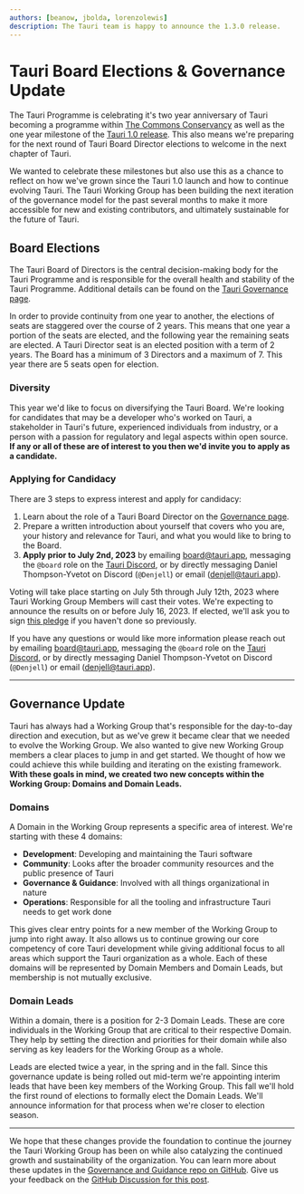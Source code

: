 ```yaml
---
authors: [beanow, jbolda, lorenzolewis]
description: The Tauri team is happy to announce the 1.3.0 release.
---
```


# Tauri Board Elections & Governance Update

The Tauri Programme is celebrating it's two year anniversary of Tauri becoming a programme within [The Commons Conservancy](https://commonsconservancy.org/) as well as the one year milestone of the [Tauri 1.0 release](/blog/2022/06/19/tauri-1-0). This also means we're preparing for the next round of Tauri Board Director elections to welcome in the next chapter of Tauri.

We wanted to celebrate these milestones but also use this as a chance to reflect on how we've grown since the Tauri 1.0 launch and how to continue evolving Tauri. The Tauri Working Group has been building the next iteration of the governance model for the past several months to make it more accessible for new and existing contributors, and ultimately sustainable for the future of Tauri.

<!-- truncate -->

## Board Elections

The Tauri Board of Directors is the central decision-making body for the Tauri Programme and is responsible for the overall health and stability of the Tauri Programme. Additional details can be found on the [Tauri Governance page](/about/governance).

In order to provide continuity from one year to another, the elections of seats are staggered over the course of 2 years. This means that one year a portion of the seats are elected, and the following year the remaining seats are elected. A Tauri Director seat is an elected position with a term of 2 years. The Board has a minimum of 3 Directors and a maximum of 7. This year there are 5 seats open for election.

### Diversity

This year we'd like to focus on diversifying the Tauri Board. We're looking for candidates that may be a developer who's worked on Tauri, a stakeholder in Tauri's future, experienced individuals from industry, or a person with a passion for regulatory and legal aspects within open source. **If any or all of these are of interest to you then we'd invite you to apply as a candidate.**

### Applying for Candidacy

There are 3 steps to express interest and apply for candidacy:

1. Learn about the role of a Tauri Board Director on the [Governance page](/about/governance#tauri-board--board-directors).
2. Prepare a written introduction about yourself that covers who you are, your history and relevance for Tauri, and what you would like to bring to the Board.
3. **Apply prior to July 2nd, 2023** by emailing [board@tauri.app](mailto:board@tauri.app), messaging the `@board` role on the [Tauri Discord](https://discord.com/invite/tauri), or by directly messaging Daniel Thompson-Yvetot on Discord (`@Denjell`) or email ([denjell@tauri.app](mailto:denjell@tauri.app)).

Voting will take place starting on July 5th through July 12th, 2023 where Tauri Working Group Members will cast their votes. We're expecting to announce the results on or before July 16, 2023. If elected, we'll ask you to sign [this pledge](https://dracc.commonsconservancy.org/0016/) if you haven't done so previously.

If you have any questions or would like more information please reach out by emailing [board@tauri.app](mailto:board@tauri.app), messaging the `@board` role on the [Tauri Discord](https://discord.com/invite/tauri), or by directly messaging Daniel Thompson-Yvetot on Discord (`@Denjell`) or email ([denjell@tauri.app](mailto:denjell@tauri.app)).

---

## Governance Update

Tauri has always had a Working Group that's responsible for the day-to-day direction and execution, but as we've grew it became clear that we needed to evolve the Working Group. We also wanted to give new Working Group members a clear places to jump in and get started. We thought of how we could achieve this while building and iterating on the existing framework.  **With these goals in mind, we created two new concepts within the Working Group: Domains and Domain Leads.**

### Domains

A Domain in the Working Group represents a specific area of interest. We're starting with these 4 domains:

- **Development**: Developing and maintaining the Tauri software
- **Community**: Looks after the broader community resources and the public presence of Tauri
- **Governance & Guidance**: Involved with all things organizational in nature
- **Operations**: Responsible for all the tooling and infrastructure Tauri needs to get work done

This gives clear entry points for a new member of the Working Group to jump into right away. It also allows us to continue growing our core competency of core Tauri development while giving additional focus to all areas which support the Tauri organization as a whole. Each of these domains will be represented by Domain Members and Domain Leads, but membership is not mutually exclusive.

### Domain Leads

Within a domain, there is a position for 2-3 Domain Leads. These are core individuals in the Working Group that are critical to their respective Domain. They help by setting the direction and priorities for their domain while also serving as key leaders for the Working Group as a whole.

Leads are elected twice a year, in the spring and in the fall. Since this governance update is being rolled out mid-term we're appointing interim leads that have been key members of the Working Group. This fall we'll hold the first round of elections to formally elect the Domain Leads. We'll announce information for that process when we're closer to election season.

---

We hope that these changes provide the foundation to continue the journey the Tauri Working Group has been on while also  catalyzing the continued growth and sustainability of the organization. You can learn more about these updates in the [Governance and Guidance repo on GitHub](https://github.com/tauri-apps/governance-and-guidance). Give us your feedback on the [GitHub Discussion for this post](https://github.com/tauri-apps/tauri-docs/discussions/1116).
